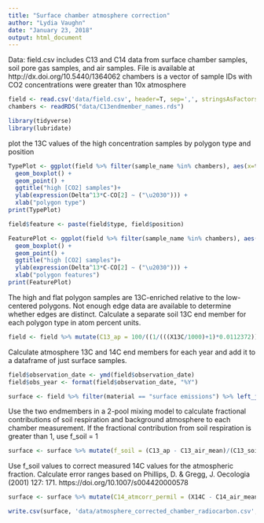 ```yaml
---
title: "Surface chamber atmosphere correction"
author: "Lydia Vaughn"
date: "January 23, 2018"
output: html_document
---
```


Data: field.csv includes C13 and C14 data from surface chamber samples, soil pore gas samples, and air samples.  File is available at http://dx.doi.org/10.5440/1364062
chambers is a vector of sample IDs with CO2 concentrations were greater than 10x atmosphere
```r
field <- read.csv('data/field.csv', header=T, sep=',', stringsAsFactors=F)
chambers <- readRDS("data/C13endmember_names.rds")
```

```r
library(tidyverse)
library(lubridate)
```

plot the 13C values of the high concentration samples by polygon type and position
```r
TypePlot <- ggplot(field %>% filter(sample_name %in% chambers), aes(x=type, y=X13C)) +
  geom_boxplot() +
  geom_point() +
  ggtitle("high [CO2] samples")+
  ylab(expression(Delta^13*C-CO[2] ~ ("\u2030"))) +
  xlab("polygon type")
print(TypePlot)

field$feature <- paste(field$type, field$position)

FeaturePlot <- ggplot(field %>% filter(sample_name %in% chambers), aes(x=feature, y=X13C)) +
  geom_boxplot() +
  geom_point() +
  ggtitle("high [CO2] samples")+
  ylab(expression(Delta^13*C-CO[2] ~ ("\u2030"))) +
  xlab("polygon features")
print(FeaturePlot)
```

The high and flat polygon samples are 13C-enriched relative to the low-centered polygons.  Not enough edge data are available to determine whether edges are distinct.  Calculate a separate soil 13C end member for each polygon type in atom percent units. 
```r
field <- field %>% mutate(C13_ap = 100/((1/(((X13C/1000)+1)*0.0112372))+1)) %>% left_join(field %>% filter(sample_name %in% chambers) %>% mutate(C13_ap = 100/((1/(((X13C/1000)+1)*0.0112372))+1)) %>% group_by(type) %>% summarize(C13_soil_mean = mean(C13_ap, na.rm=T), C13_soil_sd = sd(C13_ap, na.rm=T), C13_soil_n = length(!is.na(C13_ap))))
```

Calculate atmosphere 13C and 14C end members for each year and add it to a dataframe of just surface samples.
```r
field$observation_date <- ymd(field$observation_date)
field$obs_year <- format(field$observation_date, "%Y")

surface <- field %>% filter(material == "surface emissions") %>% left_join(field %>% filter(material == "background atmosphere") %>% group_by(obs_year) %>% summarize(C14_air_mean = mean(X14C), C14_air_n = length(X14C), C14_air_sd = ifelse(C14_air_n == 1, X14C_sigma, sum(X14C_sigma^2)^0.5/C14_air_n), C13_air_mean = mean(C13_ap), C13_air_n = length(C13_ap), C13_air_sd = ifelse(C13_air_n == 1, 0, sd(C13_ap))))
```

Use the two endmembers in a 2-pool mixing model to calculate fractional contributions of soil respiration and background atmosphere to each chamber measurement.  If the fractional contribution from soil respiration is greater than 1, use f_soil = 1
```r
surface <- surface %>% mutate(f_soil = (C13_ap - C13_air_mean)/(C13_soil_mean - C13_air_mean), f_soil = ifelse(f_soil < 1, f_soil, 1), f_air = 1 - f_soil, f_soil_sd = (f_soil^2 * (C13_soil_sd^2 + C13_air_sd^2) / (C13_soil_mean - C13_air_mean)^2)^0.5)
```

Use f_soil values to correct measured 14C values for the atmospheric fraction.  Calculate error ranges based on Phillips, D. & Gregg, J. Oecologia (2001) 127: 171. https://doi.org/10.1007/s004420000578 
```r
surface <- surface %>% mutate(C14_atmcorr_permil = (X14C - C14_air_mean * f_air) / f_soil, A = C14_air_mean * f_air, B = X14C - A, Asd = (A^2 * (C14_air_sd^2 / C14_air_mean^2 + f_soil_sd^2 / f_soil^2))^0.5, Bsd = (X14C_sigma^2 + Asd^2)^0.5, C14_atmcorr_permil_sd = (C14_atmcorr_permil^2 * (Bsd^2 / B^2 + f_soil_sd^2 / f_soil^2))^0.5)

write.csv(surface, 'data/atmosphere_corrected_chamber_radiocarbon.csv', quote=FALSE, row.names=FALSE)
```